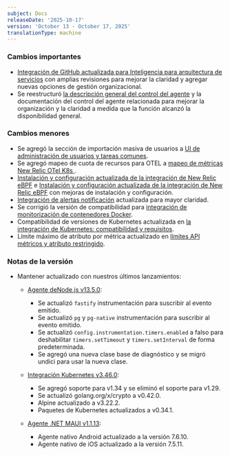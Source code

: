 ```yaml
---
subject: Docs
releaseDate: '2025-10-17'
version: 'October 13 - October 17, 2025'
translationType: machine
---
```


### Cambios importantes

* [Integración de GitHub actualizada para Inteligencia para arquitectura de servicios](/docs/service-architecture-intelligence/github-integration) con amplias revisiones para mejorar la claridad y agregar nuevas opciones de gestión organizacional.
* Se reestructuró [la descripción general del control del agente](/docs/new-relic-control/agent-control/overview) y la documentación del control del agente relacionada para mejorar la organización y la claridad a medida que la función alcanzó la disponibilidad general.

### Cambios menores

* Se agregó la sección de importación masiva de usuarios a [UI de administración de usuarios y tareas comunes](/docs/accounts/accounts-billing/new-relic-one-user-management/user-management-ui-and-tasks).
* Se agregó mapeo de cuota de recursos para OTEL a [mapeo de métricas New Relic OTel K8s ](/docs/kubernetes-pixie/kubernetes-integration/installation/k8s-otel-metrics).
* [Instalación y configuración actualizada de la integración de New Relic eBPF](/docs/ebpf/k8s-installation) e [Instalación y configuración actualizada de la integración de New Relic eBPF](/docs/ebpf/linux-installation) con mejoras de instalación y configuración.
* [Integración de alertas notificación](/docs/alerts/get-notified/notification-integrations) actualizada para mayor claridad.
* Se corrigió la versión de compatibilidad para [integración de monitorización de contenedores Docker](/docs/infrastructure/host-integrations/host-integrations-list/docker-container-monitoring-integration).
* Compatibilidad de versiones de Kubernetes actualizada en [la integración de Kubernetes: compatibilidad y requisitos](/docs/kubernetes-pixie/kubernetes-integration/get-started/kubernetes-integration-compatibility-requirements).
* Límite máximo de atributo por métrica actualizado en [límites API métricos y atributo restringido](/docs/data-apis/ingest-apis/metric-api/metric-api-limits-restricted-attributes).

### Notas de la versión

* Mantener actualizado con nuestros últimos lanzamientos:

  * [Agente deNode.js v13.5.0](/docs/release-notes/agent-release-notes/nodejs-release-notes/node-agent-13-5-0):

    * Se actualizó `fastify` instrumentación para suscribir al evento emitido.
    * Se actualizó `pg` y `pg-native` instrumentación para suscribir al evento emitido.
    * Se actualizó `config.instrumentation.timers.enabled` a falso para deshabilitar `timers.setTimeout` y `timers.setInterval` de forma predeterminada.
    * Se agregó una nueva clase base de diagnóstico y se migró undici para usar la nueva clase.

  * [Integración Kubernetes v3.46.0](/docs/release-notes/infrastructure-release-notes/kubernetes-integration-release-notes/kubernetes-integration-3-46-0):

    * Se agregó soporte para v1.34 y se eliminó el soporte para v1.29.
    * Se actualizó golang.org/x/crypto a v0.42.0.
    * Alpine actualizado a v3.22.2.
    * Paquetes de Kubernetes actualizados a v0.34.1.

  * [Agente .NET MAUI v1.1.13](/docs/release-notes/mobile-release-notes/net-maui-release-notes/net-maui-agent-1113):

    * Agente nativo Android actualizado a la versión 7.6.10.
    * Agente nativo de iOS actualizado a la versión 7.5.11.
